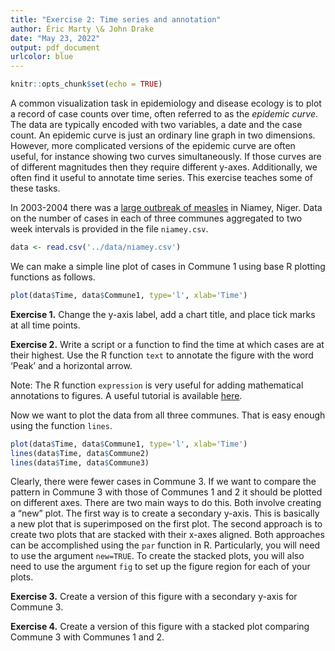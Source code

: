 ```yaml
---
title: "Exercise 2: Time series and annotation"
author: Éric Marty \& John Drake
date: "May 23, 2022"
output: pdf_document
urlcolor: blue
---
```


```r
knitr::opts_chunk$set(echo = TRUE)
```

A common visualization task in epidemiology and disease ecology is to plot a record of case counts over time, often referred to as the *epidemic curve*. 
The data are typically encoded with two variables, a date and the case count. 
An epidemic curve is just an ordinary line graph in two dimensions.
However, more complicated versions of the epidemic curve are often useful, for instance showing two curves simultaneously.
If those curves are of different magnitudes then they require different y-axes.
Additionally, we often find it useful to annotate time series.
This exercise teaches some of these tasks.

In 2003-2004 there was a [large outbreak of measles](https://royalsocietypublishing.org/doi/full/10.1098/rsif.2007.1038) in Niamey, Niger.
Data on the number of cases in each of three communes aggregated to two week intervals is provided in the file `niamey.csv`.

```r
data <- read.csv('../data/niamey.csv')
```

We can make a simple line plot of cases in Commune 1 using base R plotting functions as follows.

```r
plot(data$Time, data$Commune1, type='l', xlab='Time')
```

**Exercise 1.** Change the y-axis label, add a chart title, and place tick marks at all time points.

**Exercise 2.** Write a script or a function to find the time at which cases are at their highest. Use the R function `text` to annotate the figure with the word 'Peak' and a horizontal arrow.

Note: The R function `expression` is very useful for adding mathematical annotations to figures. A useful tutorial is available [here](https://www.dataanalytics.org.uk/axis-labels-in-r-plots-using-expression/).

Now we want to plot the data from all three communes. That is easy enough using the function `lines`.

```r
plot(data$Time, data$Commune1, type='l', xlab='Time')
lines(data$Time, data$Commune2)
lines(data$Time, data$Commune3)
```

Clearly, there were fewer cases in Commune 3. If we want to compare the pattern in Commune 3 with those of Communes 1 and 2 it should be plotted on different axes. There are two main ways to do this. Both involve creating a "new" plot. The first way is to create a secondary y-axis. This is basically a new plot that is superimposed on the first plot. The second approach is to create two plots that are stacked with their x-axes aligned. Both approaches can be accomplished using the `par` function in R. Particularly, you will need to use the argument `new=TRUE`. To create the stacked plots, you will also need to use the argument `fig` to set up the figure region for each of your plots.

**Exercise 3.** Create a version of this figure with a secondary y-axis for Commune 3.

**Exercise 4.** Create a version of this figure with a stacked plot comparing Commune 3 with Communes 1 and 2.
